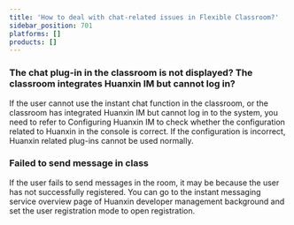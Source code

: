 ```yaml
---
title: 'How to deal with chat-related issues in Flexible Classroom?'
sidebar_position: 701
platforms: []
products: []
---
```



### The chat plug-in in the classroom is not displayed? The classroom integrates Huanxin IM but cannot log in?

If the user cannot use the instant chat function in the classroom, or the classroom has integrated Huanxin IM but cannot log in to the system, you need to refer to Configuring Huanxin IM to check whether the configuration related to Huanxin in the console is correct. If the configuration is incorrect, Huanxin related plug-ins cannot be used normally.

### Failed to send message in class

If the user fails to send messages in the room, it may be because the user has not successfully registered. You can go to the instant messaging service overview page of Huanxin developer management background and set the user registration mode to open registration.